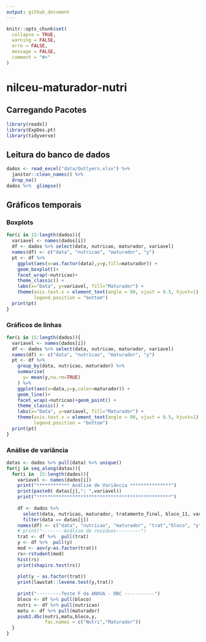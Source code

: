 ```yaml
---
output: github_document
---
```


<!-- README.md is generated from README.Rmd. Please edit that file -->

```r
knitr::opts_chunk$set(
  collapse = TRUE,
  warning = FALSE,
  erro = FALSE,
  message = FALSE,
  comment = "#>"
)
```

# nilceu-maturador-nutri

##  Carregando Pacotes

```r
library(readxl)
library(ExpDes.pt)
library(tidyverse)
```



## Leitura do banco de dados
```r
dados <- read_excel("data/Outlyers.xlsx") %>% 
  janitor::clean_names() %>% 
  drop_na()
dados %>%  glimpse()
```

## Gráficos temporais

### Boxplots

```r
for(i in 15:length(dados)){
  variavel <- names(dados[i])
  df <- dados %>% select(data, nutricao, maturador, variavel)
  names(df) <- c("data", "nutricao", "maturador", "y")
  pt <- df %>% 
    ggplot(aes(x=as.factor(data),y=y,fill=maturador)) +
    geom_boxplot()+
    facet_wrap(~nutricao)+
    theme_classic() +
    labs(x="Data", y=variavel, fill="Maturador") +
    theme(axis.text.x = element_text(angle = 90, vjust = 0.5, hjust=1),
          legend.position = "bottom")
  print(pt)
}
```
### Gráficos de linhas

```r
for(i in 15:length(dados)){
  variavel <- names(dados[i])
  df <- dados %>% select(data, nutricao, maturador, variavel)
  names(df) <- c("data", "nutricao", "maturador", "y")
  pt <- df %>%
    group_by(data, nutricao, maturador) %>% 
    summarise(
      y= mean(y,na.rm=TRUE)
    ) %>% 
    ggplot(aes(x=data,y=y,color=maturador)) +
    geom_line()+
    facet_wrap(~nutricao)+geom_point() +
    theme_classic() +
    labs(x="Data", y=variavel, fill="Maturador") +
    theme(axis.text.x = element_text(angle = 90, vjust = 0.5, hjust=1),
          legend.position = "bottom")
  print(pt)
}
```
### Análise de variância

```r
datas <- dados %>% pull(data) %>% unique()
for(j in seq_along(datas)){
  for(i in  15:length(dados)){
    variavel <- names(dados[i])
    print("************ Análise de Variância ***************")
    print(paste0( datas[j],"; ",variavel))
    print("*************************************************")
    
    df <- dados %>% 
      select(data, nutricao, maturador, tratamento_final, bloco_11, variavel) %>% 
      filter(data == datas[j])
    names(df) <- c("data", "nutricao", "maturador", "trat","bloco", "y")
    # print("--------Análise de resíduos---------")
    trat <- df %>%  pull(trat)
    y <- df %>%  pull(y)
    mod <- aov(y~as.factor(trat))
    rs<-rstudent(mod)
    hist(rs)
    print(shapiro.test(rs))
    
    plot(y ~ as.factor(trat))
    print(lawstat::levene.test(y,trat))
    
    print("---------Teste F da ANOVA - DBC -----------")
    bloco <- df %>% pull(bloco)
    nutri <- df %>% pull(nutricao)
    matu <- df %>% pull(maturador)
    psub2.dbc(nutri,matu,bloco,y,
              fac.names = c("Nutri","Maturador"))
  }
}
```

